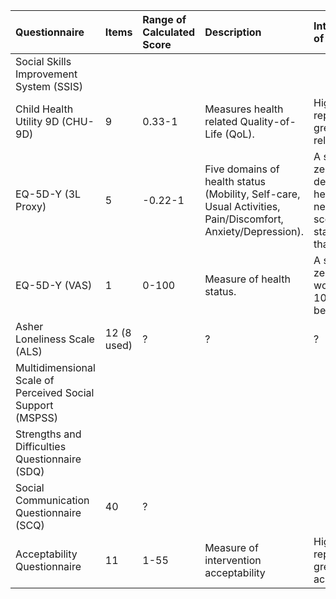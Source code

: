 | Questionnaire       | Items           | Range of Calculated Score  | Description     | Interpretation of Score |
|:--------------------|:----------------|:---------------------------|:----------------|:------------------------|
| Social Skills Improvement System (SSIS) | | | | |
| Child Health Utility 9D (CHU-9D)        | 9 | 0.33-1  | Measures health related Quality-of-Life (QoL). | Higher score represents greater health related QoL. |
| EQ-5D-Y (3L Proxy)                      | 5 | -0.22-1 | Five domains of health status (Mobility, Self-care, Usual Activities, Pain/Discomfort, Anxiety/Depression). | A score of zero means death, 1 is full health, negative scores are a state worse than deaht(!). |
| EQ-5D-Y (VAS)                           | 1 | 0-100 | Measure of health status. | A score of zero means worst health, 100 means best health. |
| Asher Loneliness Scale (ALS)            | 12 (8 used) | ? | ? | ? |
| Multidimensional Scale of Perceived Social Support (MSPSS) | | | | |
| Strengths and Difficulties Questionnaire (SDQ)             | | | | |
| Social Communication Questionnaire (SCQ)| 40 | ? | | |
| Acceptability Questionnaire             | 11 | 1-55 | Measure of intervention acceptability | Higher score represents greater acceptability. |
